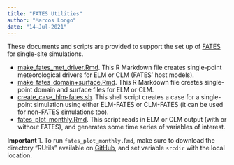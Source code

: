 ```yaml
---
title: "FATES Utilities"
author: "Marcos Longo"
date: "14-Jul-2021"
---
```


These documents and scripts are provided to support the set up of 
[FATES](https://github.com/NGEET/fates) for single-site simulations.

* [make_fates_met_driver.Rmd](make_fates_met_driver.html).  This R Markdown file creates single-point meteorological drivers for ELM or CLM (FATES' host models).
* [make_fates_domain+surface.Rmd](make_fates_domain+surface.html).  This R Markdown file creates single-point domain and surface files for ELM or CLM.
* [create_case_hlm-fates.sh](create_case_hlm-fates.html).  This shell script creates a case for a single-point simulation using either ELM-FATES or CLM-FATES (it can be used for non-FATES simulations too).
* [fates_plot_monthly.Rmd](fates_plot_monthly.html).  This script reads in ELM or CLM output (with or without FATES), and generates some time series of variables of interest.


**Important**
1. To run `fates_plot_monthly.Rmd`, make sure to download the directory "RUtils" available on [GitHub](https://github.com/mpaiao/FATES_Utils), and set variable `srcdir` with the local location.